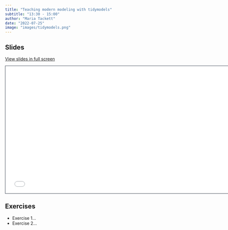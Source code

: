 ```yaml
---
title: "Teaching modern modeling with tidymodels"
subtitle: "13:30 - 15:00"
author: "Maria Tackett"
date: "2022-07-25"
image: "images/tidymodels.png"
---
```


## Slides

[View slides in full screen](../materials/03-tidymodels/index.html)

```{=html}
<iframe class="slide-deck" src="../materials/03-tidymodels/" height="420" width="747" style="border: 1px solid #2e3846;"></iframe>
```
## Exercises

-   Exercise 1...
-   Exercise 2...
